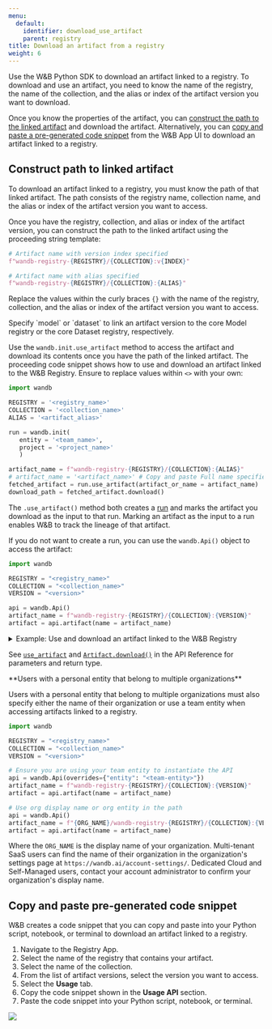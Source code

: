 ```yaml
---
menu:
  default:
    identifier: download_use_artifact
    parent: registry
title: Download an artifact from a registry
weight: 6
---
```


Use the W&B Python SDK to download an artifact linked to a registry. To download and use an artifact, you need to know the name of the registry, the name of the collection, and the alias or index of the artifact version you want to download. 

Once you know the properties of the artifact, you can [construct the path to the linked artifact](#construct-path-to-linked-artifact) and download the artifact. Alternatively, you can [copy and paste a pre-generated code snippet](#copy-and-paste-pre-generated-code-snippet) from the W&B App UI to download an artifact linked to a registry. 


## Construct path to linked artifact

To download an artifact linked to a registry, you must know the path of that linked artifact. The path consists of the registry name, collection name, and the alias or index of the artifact version you want to access. 

Once you have the registry, collection, and alias or index of the artifact version, you can construct the path to the linked artifact using the proceeding string template:

```python
# Artifact name with version index specified
f"wandb-registry-{REGISTRY}/{COLLECTION}:v{INDEX}"

# Artifact name with alias specified
f"wandb-registry-{REGISTRY}/{COLLECTION}:{ALIAS}"
```

Replace the values within the curly braces `{}` with the name of the registry, collection, and the alias or index of the artifact version you want to access.

<Note>
Specify `model` or `dataset` to link an artifact version to the core Model registry or the core Dataset registry, respectively.
</Note>

Use the `wandb.init.use_artifact` method to access the artifact and download its contents once you have the path of the linked artifact. The proceeding code snippet shows how to use and download an artifact linked to the W&B Registry. Ensure to replace values within `<>` with your own:

```python
import wandb

REGISTRY = '<registry_name>'
COLLECTION = '<collection_name>'
ALIAS = '<artifact_alias>'

run = wandb.init(
   entity = '<team_name>',
   project = '<project_name>'
   )  

artifact_name = f"wandb-registry-{REGISTRY}/{COLLECTION}:{ALIAS}"
# artifact_name = '<artifact_name>' # Copy and paste Full name specified on the Registry App
fetched_artifact = run.use_artifact(artifact_or_name = artifact_name)  
download_path = fetched_artifact.download()  
```

The `.use_artifact()` method both creates a [run](/guides/runs/) and marks the artifact you download as the input to that run. 
Marking an artifact as the input to a run enables W&B to track the lineage of that artifact. 

If you do not want to create a run, you can use the `wandb.Api()` object to access the artifact:

```python
import wandb

REGISTRY = "<registry_name>"
COLLECTION = "<collection_name>"
VERSION = "<version>"

api = wandb.Api()
artifact_name = f"wandb-registry-{REGISTRY}/{COLLECTION}:{VERSION}"
artifact = api.artifact(name = artifact_name)
```

<details>
<summary>Example: Use and download an artifact linked to the W&B Registry</summary>

The proceeding code example shows how a user can download an artifact linked to a collection called `phi3-finetuned` in the **Fine-tuned Models** registry. The alias of the artifact version is set to `production`.

```python
import wandb

TEAM_ENTITY = "product-team-applications"
PROJECT_NAME = "user-stories"

REGISTRY = "Fine-tuned Models"
COLLECTION = "phi3-finetuned"
ALIAS = 'production'

# Initialize a run inside the specified team and project
run = wandb.init(entity=TEAM_ENTITY, project = PROJECT_NAME)

artifact_name = f"wandb-registry-{REGISTRY}/{COLLECTION}:{ALIAS}"

# Access an artifact and mark it as input to your run for lineage tracking
fetched_artifact = run.use_artifact(artifact_or_name = name)  

# Download artifact. Returns path to downloaded contents
downloaded_path = fetched_artifact.download()  
```
</details>



See [`use_artifact`](/ref/python/experiments/run.md#use_artifact) and [`Artifact.download()`](/ref/python/experiments/artifact.md#download) in the API Reference for parameters and return type.

<Note>
**Users with a personal entity that belong to multiple organizations**

Users with a personal entity that belong to multiple organizations must also specify either the name of their organization or use a team entity when accessing artifacts linked to a registry.

```python
import wandb

REGISTRY = "<registry_name>"
COLLECTION = "<collection_name>"
VERSION = "<version>"

# Ensure you are using your team entity to instantiate the API
api = wandb.Api(overrides={"entity": "<team-entity>"})
artifact_name = f"wandb-registry-{REGISTRY}/{COLLECTION}:{VERSION}"
artifact = api.artifact(name = artifact_name)

# Use org display name or org entity in the path
api = wandb.Api()
artifact_name = f"{ORG_NAME}/wandb-registry-{REGISTRY}/{COLLECTION}:{VERSION}"
artifact = api.artifact(name = artifact_name)
```

Where the `ORG_NAME` is the display name of your organization. Multi-tenant SaaS users can find the name of their organization in the organization's settings page at `https://wandb.ai/account-settings/`. Dedicated Cloud and Self-Managed users, contact your account administrator to confirm your organization's display name.
</Note>

## Copy and paste pre-generated code snippet

W&B creates a code snippet that you can copy and paste into your Python script, notebook, or terminal to download an artifact linked to a registry.

1. Navigate to the Registry App.
2. Select the name of the registry that contains your artifact.
3. Select the name of the collection.
4. From the list of artifact versions, select the version you want to access.
5. Select the **Usage** tab.
6. Copy the code snippet shown in the **Usage API** section.
7. Paste the code snippet into your Python script, notebook, or terminal.

<Frame>
    <img src="/images/registry/find_usage_in_registry_ui.gif"  />
</Frame>